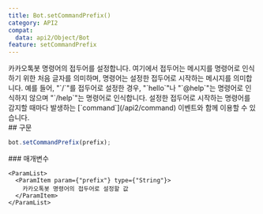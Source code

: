 ```yaml
---
title: Bot.setCommandPrefix()
category: API2
compat:
  data: api2/Object/Bot
feature: setCommandPrefix
---
```


<Section>
  카카오톡봇 명령어의 접두어를 설정합니다. 여기에서 접두어는 메시지를 명령어로 인식하기 위한 처음 글자를 의미하며, 명령어는 설정한 접두어로 시작하는 메시지를 의미합니다.
  예를 들어, "`/`"를 접두어로 설정한 경우, "`hello`"나 "`@help`"는 명령어로 인식하지 않으며 "`/help`"는 명령어로 인식합니다.
  설정한 접두어로 시작하는 명령어를 감지할 때마다 발생하는 [`command`](/api2/command) 이벤트와 함께 이용할 수 있습니다.
</Section>
<Section>
  ## 구문

  ~~~js
  bot.setCommandPrefix(prefix);
  ~~~

  <Section>
    ### 매개변수

    <ParamList>
      <ParamItem param={"prefix"} type={"String"}>
        카카오톡봇 명령어의 접두어로 설정할 값
      </ParamItem>
    </ParamList>
  </Section>
</Section>
